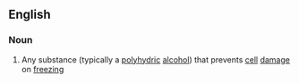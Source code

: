 ==English==

===Noun===
{{wikipedia}}
{{en-noun}}

#{{biology}} Any substance (typically a [[polyhydric]] [[alcohol]]) that prevents [[cell]] [[damage]] on [[freezing]]